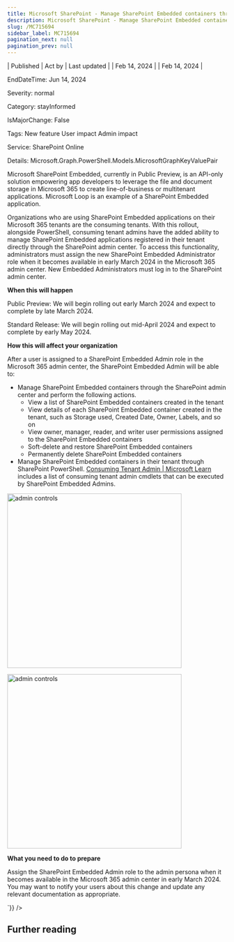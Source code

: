 ```yaml
---
title: Microsoft SharePoint - Manage SharePoint Embedded containers through the SharePoint admin center
description: Microsoft SharePoint - Manage SharePoint Embedded containers through the SharePoint admin center
slug: /MC715694
sidebar_label: MC715694
pagination_next: null
pagination_prev: null
---
```



| Published | Act by | Last updated |
| Feb 14, 2024 |  | Feb 14, 2024 |

EndDateTime: Jun 14, 2024

Severity: normal

Category: stayInformed

IsMajorChange: False

Tags: New feature User impact Admin impact

Service: SharePoint Online

Details: Microsoft.Graph.PowerShell.Models.MicrosoftGraphKeyValuePair

<div dangerouslySetInnerHTML={{__html:`
<p style="">Microsoft SharePoint Embedded, currently in Public Preview, is an API-only solution empowering app developers to leverage the file and document storage in Microsoft 365 to create line-of-business or multitenant applications. Microsoft Loop is an example of a SharePoint Embedded application.
</p><p style="">Organizations who are using SharePoint Embedded applications on their Microsoft 365 tenants are the consuming tenants. With this rollout, alongside PowerShell, consuming tenant admins have the added ability to manage SharePoint Embedded applications registered in their tenant directly through the SharePoint admin center. To access this functionality, administrators must assign the new SharePoint Embedded Administrator role when it becomes available in early March 2024 in the Microsoft 365 admin center. New Embedded Administrators must log in to the SharePoint admin center.
</p><p style=""><b>When this will happen</b>
</p><p style="">Public Preview: We will begin rolling out early March 2024 and expect to complete by late March 2024.</p><p style="">Standard Release: We will begin rolling out mid-April 2024 and expect to complete by early May 2024.</p><p style=""><b>How this will affect your organization</b></p><p style="">After a user is assigned to a SharePoint Embedded Admin role in the Microsoft 365 admin center, the SharePoint Embedded Admin will be able to:
</p><ul><li>Manage SharePoint Embedded containers through the SharePoint admin center and perform the following actions.
<ul><li>View a list of SharePoint Embedded containers created in the tenant</li><li>View details of each SharePoint Embedded container created in the tenant, such as Storage used, Created Date, Owner, Labels, and so on</span></li><li><span style="font-size: 14px;">View owner, manager, reader, and writer user permissions assigned to the SharePoint Embedded containers</span></li><li>Soft-delete and restore SharePoint Embedded containers</li><li>Permanently delete SharePoint Embedded containers</li></ul></li><li>Manage SharePoint Embedded containers in their tenant through SharePoint PowerShell. <a href="https://learn.microsoft.com/sharepoint/dev/embedded/concepts/admin-exp/cta" target="_blank">Consuming Tenant Admin | Microsoft Learn</a> includes a list of consuming tenant admin cmdlets that can be executed by SharePoint Embedded Admins.</li></ul><p style=""><img src="https://img-prod-cms-rt-microsoft-com.akamaized.net/cms/api/am/imageFileData/RW1hBTn?ver=fd1c" style="width: 400px;" alt="admin controls"></p><p style=""><img src="https://img-prod-cms-rt-microsoft-com.akamaized.net/cms/api/am/imageFileData/RW1hzeV?ver=b9c5" style="width: 400px;" alt="admin controls"></p><p style=""><b>What you need to do to prepare</b>
</p><p style="">Assign the SharePoint Embedded Admin role to the admin persona when it becomes available in the Microsoft 365 admin center in early March 2024. You may want to notify your users about this change and update any relevant documentation as appropriate.</p>
`}} />

## Further reading
